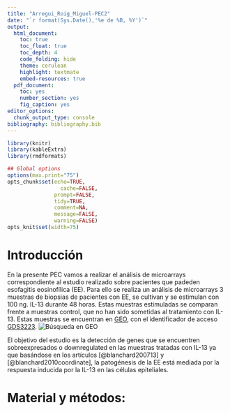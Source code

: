 ```yaml
---
title: "Arregui_Roig_Miguel-PEC2"
date: "`r format(Sys.Date(),'%e de %B, %Y')`"
output:
  html_document:
    toc: true
    toc_float: true
    toc_depth: 4
    code_folding: hide
    theme: cerulean
    highlight: textmate
    embed-resources: true
  pdf_document:
    toc: yes
    number_section: yes
    fig_caption: yes
editor_options: 
  chunk_output_type: console
bibliography: bibliography.bib
---
```

```r
library(knitr)
library(kableExtra)
library(rmdformats)

## Global options
options(max.print="75")
opts_chunk$set(echo=TRUE,
	             cache=FALSE,
               prompt=FALSE,
               tidy=TRUE,
               comment=NA,
               message=FALSE,
               warning=FALSE)
opts_knit$set(width=75)
```

# Introducción

En la presente PEC vamos a realizar el análisis de microarrays correspondiente al estudio realizado sobre pacientes que padeden esofagitis eosinofílica (EE). Para ello se realiza un análisis de microarrays 3 muestras de biopsias de pacientes con EE, se cultivan y se estimulan con 100 ng. IL-13 durante 48 horas. Estas muestras estimuladas se comparan frente a muestras control, que no han sido sometidas al tratamiento con IL-13. Estas muestras se encuentran en [GEO](<https://www.ncbi.nlm.nih.gov/geo/>), con el identificador de acceso [GDS3223](<https://www.ncbi.nlm.nih.gov/sites/GDSbrowser?acc=GDS3223>). 
![Búsqueda en GEO](images/busquedaGEO.png) 

El objetivo del estudio es la detección de genes que se encuentren sobreexpresados o downregulated en las muestras tratadas con IL-13 ya que basándose en los artículos 
[@blanchard200713] y [@blanchard2010coordinate], la patogénesis de la EE está mediada por la respuesta inducida por la IL-13 en las células epiteliales. 

# Material y métodos:



